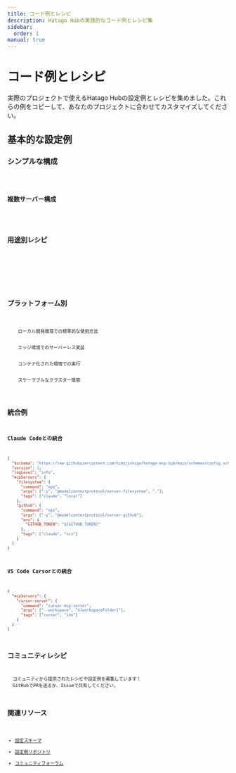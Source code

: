```yaml
---
title: コード例とレシピ
description: Hatago Hubの実践的なコード例とレシピ集
sidebar:
  order: 1
manual: true
---
```



# コード例とレシピ

実際のプロジェクトで使えるHatago Hubの設定例とレシピを集めました。これらの例をコピーして、あなたのプロジェクトに合わせてカスタマイズしてください。

## 基本的な設定例

### シンプルな構成

<Code code={BasicConfig} lang="json" title="hatago-config.json" />

### 複数サーバー構成

<Code code={MultiServerConfig} lang="json" title="hatago-config.json" />

## 用途別レシピ

<CardGrid>
  <LinkCard
    title="AI開発環境"
    description="OpenAI、Claude、ローカルLLMを組み合わせた開発環境"
    href="/ja/examples/ai-development/"
  />
  <LinkCard
    title="フルスタック開発"
    description="フロントエンド、バックエンド、データベースを統合"
    href="/ja/examples/fullstack/"
  />
  <LinkCard
    title="データ分析環境"
    description="Jupyter、データベース、可視化ツールの統合"
    href="/ja/examples/data-analysis/"
  />
  <LinkCard
    title="CI/CD環境"
    description="GitHub Actions、Docker、デプロイツールの統合"
    href="/ja/examples/ci-cd/"
  />
</CardGrid>

## プラットフォーム別

<CardGrid>
  <Card title="Node.js" icon="seti:nodejs">
    ローカル開発環境での標準的な使用方法
  </Card>
  <Card title="Cloudflare Workers" icon="cloudflare">
    エッジ環境でのサーバーレス実装
  </Card>
  <Card title="Docker" icon="docker">
    コンテナ化された環境での実行
  </Card>
  <Card title="Kubernetes" icon="seti:kubernetes">
    スケーラブルなクラスター環境
  </Card>
</CardGrid>

## 統合例

### Claude Codeとの統合

```json
{
  "$schema": "https://raw.githubusercontent.com/himorishige/hatago-mcp-hub/main/schemas/config.schema.json",
  "version": 1,
  "logLevel": "info",
  "mcpServers": {
    "filesystem": {
      "command": "npx",
      "args": ["-y", "@modelcontextprotocol/server-filesystem", "."],
      "tags": ["claude", "local"]
    },
    "github": {
      "command": "npx",
      "args": ["-y", "@modelcontextprotocol/server-github"],
      "env": {
        "GITHUB_TOKEN": "${GITHUB_TOKEN}"
      },
      "tags": ["claude", "vcs"]
    }
  }
}
```

### VS Code Cursorとの統合

```json
{
  "mcpServers": {
    "cursor-server": {
      "command": "cursor-mcp-server",
      "args": ["--workspace", "${workspaceFolder}"],
      "tags": ["cursor", "ide"]
    }
  }
}
```

## コミュニティレシピ

<Aside type="tip">
  コミュニティから提供されたレシピや設定例を募集しています！
  GitHubでPRを送るか、Issueで共有してください。
</Aside>

## 関連リソース

- [設定スキーマ](https://raw.githubusercontent.com/himorishige/hatago-mcp-hub/main/schemas/config.schema.json)
- [設定例リポジトリ](https://github.com/himorishige/hatago-mcp-hub/tree/main/examples)
- [コミュニティフォーラム](https://github.com/himorishige/hatago-mcp-hub/discussions)
